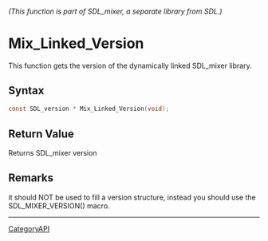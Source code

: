 ====== (This function is part of SDL_mixer, a separate library from SDL.) ======
= Mix_Linked_Version =

This function gets the version of the dynamically linked SDL_mixer library.

== Syntax ==

<syntaxhighlight lang='c'>
const SDL_version * Mix_Linked_Version(void);
</syntaxhighlight>

== Return Value ==

Returns SDL_mixer version

== Remarks ==

it should NOT be used to fill a version structure, instead you should use
the SDL_MIXER_VERSION() macro.

----
[[CategoryAPI]]


